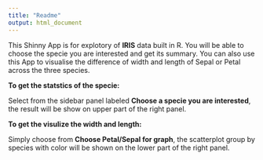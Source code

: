 ```yaml
---
title: "Readme"
output: html_document
---
```


This Shinny App is for explotory of **IRIS** data built in R. You will be able to choose the specie you are interested and get its summary. You can also use this App to visualise the difference of width and length of  Sepal or Petal across the three species.  

**To get the statstics of the specie:**

Select from the sidebar panel labeled **Choose a specie you are interested**, the result will be show on upper part of the right panel.

**To get the visulize the width and length:**

Simply choose from **Choose Petal/Sepal for graph**, the scatterplot group by species with color will be shown on the lower part of the right panel.





